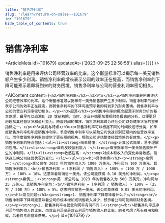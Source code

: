 ```yaml
---
title: "销售净利率"
slug: "/learn/return-on-sales--101679"
id: "101679"
hide_table_of_contents: true
---
```



# 销售净利率

<ArticleMeta id={101679} updatedAt={'2023-09-25 22:58:58'} alias={`[]`} />
<div className='border-solid border-b border-t-0 my-4 border-[var(--ifm-color-gray-300)]' />

销售净利率是用来评估公司经营效率的比率。这个衡量标准可以揭示每一美元销售额产生多少利润。销售净利率的增长表示公司的效率正在提高，而销售净利率的下降可能预示着即将到来的财务困境。销售净利率与公司的营业利润率密切相关。

<AIContent content={`<h2>销售净利率</h2><h3>定义</h3><p>销售净利率是用来评估公司经营效率的比率。这个衡量标准可以揭示每一美元销售额产生多少利润。销售净利率的增长表示公司的效率正在提高，而销售净利率的下降可能预示着即将到来的财务困境。销售净利率与公司的营业利润率密切相关。</p><h3>起源</h3><p>销售净利率的概念起源于财务分析的基本原理，最早可以追溯到 20 世纪初期。当时，企业开始更加重视财务报表的分析，以便更好地理解其经营状况和盈利能力。随着时间的推移，销售净利率成为评估公司财务健康状况的重要指标之一。</p><h3>类别与特点</h3><p>销售净利率可以根据不同的时间段进行分类，如季度销售净利率和年度销售净利率。季度销售净利率可以帮助公司快速识别短期内的经营效率变化，而年度销售净利率则提供了更长期的视角，帮助公司评估整体经营策略的有效性。</p><p>销售净利率的特点包括：<ul><li><strong>简单易懂：</strong>计算公式简单，易于理解和应用。</li><li><strong>直观反映盈利能力：</strong>直接揭示每一美元销售额所产生的净利润。</li><li><strong>敏感性高：</strong>对成本和收入的变化非常敏感，能快速反映公司经营状况的变化。</li></ul></p><h3>具体案例</h3><p><strong>案例一：</strong>某公司在 2023 年的销售收入为 1000 万美元，净利润为 100 万美元。其销售净利率为：<br/>销售净利率 = (净利润 / 销售收入) × 100% = (100 万 / 1000 万) × 100% = 10%。这意味着每销售一美元，该公司能获得 0.10 美元的净利润。</p><p><strong>案例二：</strong>另一家公司在 2023 年的销售收入为 500 万美元，净利润为 25 万美元。其销售净利率为：<br/>销售净利率 = (净利润 / 销售收入) × 100% = (25 万 / 500 万) × 100% = 5%。这表明每销售一美元，该公司能获得 0.05 美元的净利润。</p><h3>常见问题</h3><p><strong>1. 销售净利率下降意味着什么？</strong><br/>销售净利率下降可能意味着公司的成本增加或销售收入减少，预示着公司可能面临财务困境。</p><p><strong>2. 销售净利率与营业利润率有何不同？</strong><br/>销售净利率是净利润与销售收入的比率，而营业利润率是营业利润与销售收入的比率。前者考虑了所有费用和税收，后者仅考虑营业费用。</p>`} id={101679} />
